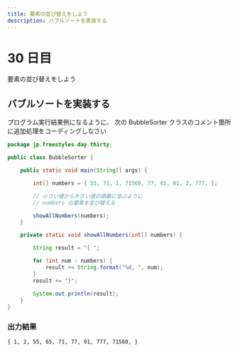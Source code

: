 ```yaml
---
title: 要素の並び替えをしよう
description: バブルソートを実装する
---
```


# 30 日目

要素の並び替えをしよう

## バブルソートを実装する

プログラム実行結果例になるように、
次の BubbleSorter クラスのコメント箇所に追加処理をコーディングしなさい

```java
package jp.freestyles.day.thirty;

public class BubbleSorter {

    public static void main(String[] args) {

        int[] numbers = { 55, 71, 1, 71560, 77, 65, 91, 2, 777, };

        // 小さい値から大きい値の順番に並ぶように
        // numbers の要素を並び替える

        showAllNumbers(numbers);
    }

    private static void showAllNumbers(int[] numbers) {

        String result = "{ ";

        for (int num : numbers) {
            result += String.format("%d, ", num);
        }
        result += "}";
        
        System.out.println(result);
    }
}
```

### 出力結果

```
{ 1, 2, 55, 65, 71, 77, 91, 777, 71560, }
```
